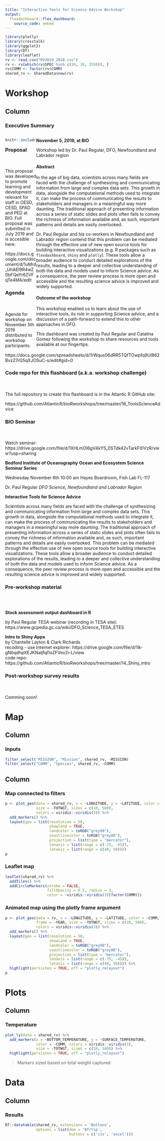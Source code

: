 ```yaml
---
title: "Interactive Tools for Science Advice Workshop"
output: 
  flexdashboard::flex_dashboard:
    source_code: embed
---
```


```r
library(plotly)
library(crosstalk)
library(ggplot2)
library(DT)
library(leaflet)
rv <- read.csv("RV2010_2018.csv")
rv <- rv[which(rv$SPEC %in% c(10, 30, 2550)), ]
rv$COMM <- factor(rv$COMM)
shared_rv <- SharedData$new(rv)
```

Workshop {data-icon="fa-laptop"}
=======================================

Column {.tabset}
---------------------------------------

### Executive Summary

<div style="float: left; width: 19%; padding-right: 1%;">


```r
knitr::include_graphics("stickers-fish.jpg")
```

</div>  
    
<div style="float: right; width: 80%;">

**November 5, 2019, at BIO**  

Workshop led by Dr. Paul Regular, DFO, Newfoundland and Labrador region  

#### Abstract

In the age of big data, scientists across many fields are faced with the challenge of synthesizing and communicating information from large and complex data sets. This growth in data, alongside the computational methods used to integrate it, can make the process of communicating the results to stakeholders and managers in a meaningful way more daunting. The traditional approach of presenting information across a series of static slides and plots often fails to convey the richness of information available and, as such, important patterns and details are easily overlooked. 

Dr. Paul Regular and his co-workers in Newfoundland and Labrador region contend that this problem can be mediated through the effective use of new open source tools for building interactive visualizations (e.g. R packages such as `flexdashboard`, `shiny` and `plotly`). These tools allow a broader audience to conduct detailed explorations of the results, leading to a deeper and collective understanding of both the data and models used to inform Science advice. As a consequence, the peer review process is more open and accessible and the resulting science advice is improved and widely supported.

#### Outcome of the workshop

This workshop enabled us to learn about the use of interactive tools, its role in supporting Science advice, and a discussion of a path-forward to extend this to other approaches in DFO. 

This dashboard was created by Paul Regular and Catalina Gomez following the workshop to share resources and tools available at our fingertips. 

</div>


### Proposal
<br>
<br>
This proposal was developed to promote learning and development relevant for staff in OESD, CESD, SPAD and PED at BIO. Full proposal was submitted in July 2019 and is accesible here:  

https://docs.google.com/document/d/1uMrd_UhAEI9R4wZ0bFQeYr6ZVFqTe4MA/edit

### Agenda
<br>
<br>
Agenda for workshop on November 5th 2019 distributed to workshop participants:  

https://docs.google.com/spreadsheets/d/1rWqus06dRR5TQfTOwpfq9Ul862BvzZ7rG5qXJOSuC-s/edit#gid=0

### Code repo for this flashboard (a.k.a. workshop challenge)
<br>
<br>
The full repository to create this flashboard is in the Atlantic R GitHub site:

https://github.com/AtlanticR/bioRworkshops/tree/master/16_ToolsScienceAdvice

### BIO Seminar 
<br>
<br>
Watch seminar: https://drive.google.com/file/d/1XHLmOl6gV4kY5_0STdk42vTarkFI0VzR/view?usp=sharing

**Bedford Institute of Oceanography**
**Ocean and Ecosystem Science Seminar Series**

Wednesday November 6th 10:00 am
Hayes Boardroom, Fish Lab FL-117

Dr. Paul Regular
*DFO Science, Newfoundland and Labrador Region*

**Interactive Tools for Science Advice**

Scientists across many fields are faced with the challenge of synthesizing and communicating information from large and complex data sets. This growth in data, alongside the computational methods used to integrate it, can make the process of communicating the results to stakeholders and managers in a meaningful way more daunting. The traditional approach of presenting information across a series of static slides and plots often fails to convey the richness of information available and, as such, important patterns and details are easily overlooked. This problem can be mediated through the effective use of new open source tools for building interactive visualizations. These tools allow a broader audience to conduct detailed explorations of the results, leading to a deeper and collective understanding of both the data and models used to inform Science advice. As a consequence, the peer review process is more open and accessible and the resulting science advice is improved and widely supported.

### Pre-workshop material
<br>
<br>

**Stock assessment output dashboard in R**  

by Paul Regular
TESA webinar 
(recording in TESA site): https://www.gcpedia.gc.ca/wiki/DFO_Science_TESA_ETES

**Intro to Shiny Apps**  
by Chantelle Layton & Clark Richards  
recoding - use Internet explorer: https://drive.google.com/file/d/1lk-gNbqdhpXEJKNaljfqI1oZFVev2i-L/view  
code repo: https://github.com/AtlanticR/bioRworkshops/tree/master/14_Shiny_intro

### Post-workshop survey results
<br>
<br>
Comming soon!

Map {data-icon="fa-map"}
=======================================

Column {.sidebar}
-------------------------------------

### Inputs

```r

filter_select("MISSION", "Mission", shared_rv, ~MISSION)
filter_select("COMM", "Species", shared_rv, ~COMM)

```


Column {.tabset}
-------------------------------------

### Map connected to filters

```r

p <- plot_geo(data = shared_rv, x = ~LONGITUDE, y = ~LATITUDE, color = ~COMM,
              size = ~TOTWGT, sizes = c(10, 500),
              colors = viridis::viridis(3)) %>%  
  add_markers() %>%                                       
  layout(geo = list(resolution = 50,                      
                    showland = TRUE,                      
                    landcolor = toRGB("grey90"),          
                    coastlinecolor = toRGB("grey80"),
                    projection = list(type = "mercator"),    
                    lonaxis = list(range = c(-75, -45)),    
                    lataxis = list(range = c(40, 50))))
p
```

### Leaflet map

```r

leaflet(shared_rv) %>%
  addTiles() %>%
  addCircleMarkers(stroke = FALSE,
                   fillOpacity = 0.5, radius = 3,
                   color = ~viridis::viridis(3)[factor(COMM)])

```


### Animated map using the plotly frame argument

```r

p <- plot_geo(data = rv, x = ~LONGITUDE, y = ~LATITUDE, color = ~COMM,
              frame = ~YEAR, size = ~TOTWGT, sizes = c(10, 500),
              colors = viridis::viridis(3)) %>%  
  add_markers() %>%                                       
  layout(geo = list(resolution = 50,                      
                    showland = TRUE,                      
                    landcolor = toRGB("grey90"),          
                    coastlinecolor = toRGB("grey80"),
                    projection = list(type = "mercator"),    
                    lonaxis = list(range = c(-75, -45)),    
                    lataxis = list(range = c(40, 50)))) %>% 
  highlight(persisten = TRUE, off = "plotly_relayout")
p
```


Plots {data-icon="fa-signal"}
=======================================

Column
-------------------------------------

### Temperature

```r
plot_ly(data = shared_rv) %>% 
  add_markers(x = ~BOTTOM_TEMPERATURE, y = ~SURFACE_TEMPERATURE,
              color = ~COMM, colors = viridis::viridis(3),
              size = ~TOTWGT, sizes = c(10, 500)) %>% 
  highlight(persisten = TRUE, off = "plotly_relayout")

```

> Markers sized based on total weight captured


Data {data-icon="fa-database"}
=======================================

Column
-------------------------------------

### Results

```r
DT::datatable(shared_rv, extensions = 'Buttons', 
              options = list(dom = 'Bfrtip',
                             buttons = c('csv', 'excel'))) 
```

